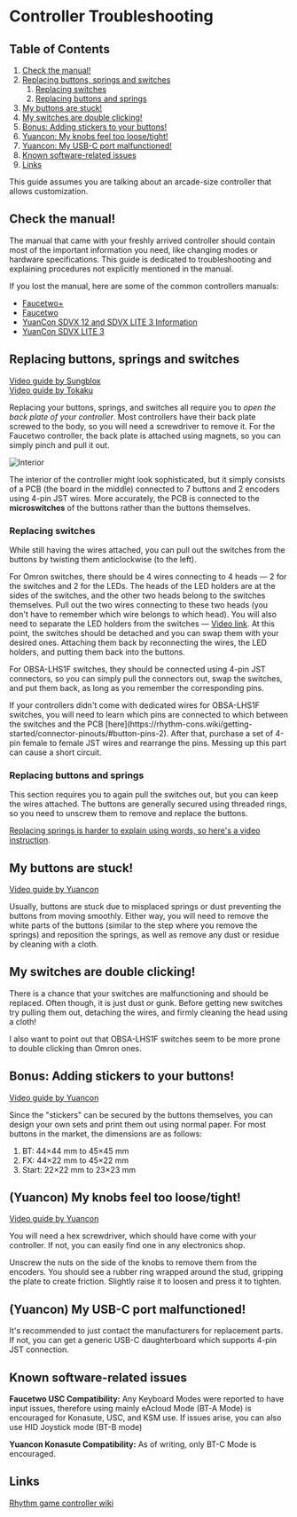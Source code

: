 
# Controller Troubleshooting

## Table of Contents
1. [Check the manual!](#check-the-manual)
2. [Replacing buttons, springs and switches](#replacing-buttons-springs-and-switches)
	1. [Replacing switches](#replacing-switches)
	2. [Replacing buttons and springs](#replacing-buttons-and-springs)
3. [My buttons are stuck!](#my-buttons-are-stuck)
4. [My switches are double clicking!](#my-switches-are-double-clicking)
5. [Bonus: Adding stickers to your buttons!](#bonus-adding-stickers-to-your-buttons)
6. [Yuancon: My knobs feel too loose/tight!](#yuancon-my-knobs-feel-too-loosetight)
7. [Yuancon: My USB-C port malfunctioned!](#yuancon-my-usb-c-port-malfunctioned)
8. [Known software-related issues](#known-software-related-issues)
9. [Links](#links)

<Callout>
This guide assumes you are talking about an arcade-size controller that allows customization.
</Callout>

## Check the manual!

The manual that came with your freshly arrived controller should contain most of the important information you need, like changing modes or hardware specifications. This guide is dedicated to troubleshooting and explaining procedures not explicitly mentioned in the manual.

If you lost the manual, here are some of the common controllers manuals:
- [Faucetwo+](https://www.gamo2.com/en/download/F2_plus_manual_en_mobile_20240415.pdf)
- [Faucetwo](https://www.gamo2.com/en/download/Faucetwo_manual_en_20210106.pdf)
- [YuanCon SDVX 12 and SDVX LITE 3 Information](https://rhythm-cons.wiki/commercial/yuancon/yuancon/)
- [YuanCon SDVX LITE 3](https://www.youtube.com/watch?v=hen4Sb7_LIA)

## Replacing buttons, springs and switches

[Video guide by Sungblox](https://www.youtube.com/watch?v=tisDHA2fXfI)  
[Video guide by Tokaku](https://www.youtube.com/watch?v=d3ThWetHoFM)

Replacing your buttons, springs, and switches all require you to *open the back plate of your controller*. Most controllers have their back plate screwed to the body, so you will need a screwdriver to remove it. For the Faucetwo controller, the back plate is attached using magnets, so you can simply pinch and pull it out.

<img src="/controllers/interior.jpg" className="mt-3" alt="Interior" />

The interior of the controller might look sophisticated, but it simply consists of a PCB (the board in the middle) connected to 7 buttons and 2 encoders using 4-pin JST wires. More accurately, the PCB is connected to the **microswitches** of the buttons rather than the buttons themselves.

### Replacing switches

While still having the wires attached, you can pull out the switches from the buttons by twisting them anticlockwise (to the left).

For Omron switches, there should be 4 wires connecting to 4 heads — 2 for the switches and 2 for the LEDs. The heads of the LED holders are at the sides of the switches, and the other two heads belong to the switches themselves. Pull out the two wires connecting to these two heads (you don't have to remember which wire belongs to which head). You will also need to separate the LED holders from the switches — [Video link](https://youtu.be/tisDHA2fXfI?t=185). At this point, the switches should be detached and you can swap them with your desired ones. Attaching them back by reconnecting the wires, the LED holders, and putting them back into the buttons.

For OBSA-LHS1F switches, they should be connected using 4-pin JST connectors, so you can simply pull the connectors out, swap the switches, and put them back, as long as you remember the corresponding pins.

<Callout type="warning">
If your controllers didn't come with dedicated wires for OBSA-LHS1F switches, you will need to learn which pins are connected to which between the switches and the PCB [here](https://rhythm-cons.wiki/getting-started/connector-pinouts/#button-pins-2). After that, purchase a set of 4-pin female to female JST wires and rearrange the pins. Messing up this part can cause a short circuit.
</Callout>

### Replacing buttons and springs

This section requires you to again pull the switches out, but you can keep the wires attached. The buttons are generally secured using threaded rings, so you need to unscrew them to remove and replace the buttons.

[Replacing springs is harder to explain using words, so here's a video instruction](https://youtu.be/tisDHA2fXfI?t=73).

## My buttons are stuck!

[Video guide by Yuancon](https://www.youtube.com/watch?v=Aft059Kdayo)

Usually, buttons are stuck due to misplaced springs or dust preventing the buttons from moving smoothly. Either way, you will need to remove the white parts of the buttons (similar to the step where you remove the springs) and reposition the springs, as well as remove any dust or residue by cleaning with a cloth.

## My switches are double clicking!

There is a chance that your switches are malfunctioning and should be replaced. Often though, it is just dust or gunk. Before getting new switches try pulling them out, detaching the wires, and firmly cleaning the head using a cloth!

I also want to point out that OBSA-LHS1F switches seem to be more prone to double clicking than Omron ones.

## Bonus: Adding stickers to your buttons!

[Video guide by Yuancon](https://www.youtube.com/watch?v=tuDYFqFrKyM)

Since the "stickers" can be secured by the buttons themselves, you can design your own sets and print them out using normal paper. For most buttons in the market, the dimensions are as follows:

1. BT: 44×44 mm to 45×45 mm
2. FX: 44×22 mm to 45×22 mm
3. Start: 22×22 mm to 23×23 mm

## (Yuancon) My knobs feel too loose/tight!

[Video guide by Yuancon](https://youtu.be/hen4Sb7_LIA?t=181)

You will need a hex screwdriver, which should have come with your controller. If not, you can easily find one in any electronics shop.

Unscrew the nuts on the side of the knobs to remove them from the encoders. You should see a rubber ring wrapped around the stud, gripping the plate to create friction. Slightly raise it to loosen and press it to tighten.

## (Yuancon) My USB-C port malfunctioned!

It's recommended to just contact the manufacturers for replacement parts. If not, you can get a generic USB-C daughterboard which supports 4-pin JST connection.

## Known software-related issues

**Faucetwo USC Compatibility:** Any Keyboard Modes were reported to have input issues, therefore using mainly eAcloud Mode (BT-A Mode) is encouraged for Konasute, USC, and KSM use. If issues arise, you can also use HID Joystick mode (BT-B mode)

**Yuancon Konasute Compatibility:** As of writing, only BT-C Mode is encouraged.

## Links

[Rhythm game controller wiki](https://rhythm-cons.wiki/)
